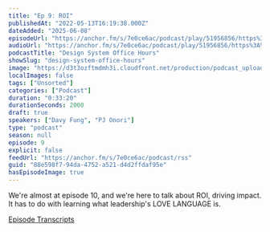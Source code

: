 ```yaml
---
title: "Ep 9: ROI"
publishedAt: "2022-05-13T16:19:38.000Z"
dateAdded: "2025-06-08"
episodeUrl: "https://anchor.fm/s/7e0ce6ac/podcast/play/51956856/https%3A%2F%2Fd3ctxlq1ktw2nl.cloudfront.net%2Fstaging%2F2022-4-13%2F265356057-44100-2-9fcd04d7c6478.m4a"
audioUrl: "https://anchor.fm/s/7e0ce6ac/podcast/play/51956856/https%3A%2F%2Fd3ctxlq1ktw2nl.cloudfront.net%2Fstaging%2F2022-4-13%2F265356057-44100-2-9fcd04d7c6478.m4a"
podcastTitle: "Design System Office Hours"
showSlug: "design-system-office-hours"
image: "https://d3t3ozftmdmh3i.cloudfront.net/production/podcast_uploaded400/21047747/21047747-1642215507048-9713355c79203.jpg"
localImages: false
tags: ["Unsorted"]
categories: ["Podcast"]
duration: "0:33:20"
durationSeconds: 2000
draft: true
speakers: ["Davy Fung", "PJ Onori"]
type: "podcast"
season: null
episode: 9
explicit: false
feedUrl: "https://anchor.fm/s/7e0ce6ac/podcast/rss"
guid: "88e598f7-94da-4752-a521-d4d2ffdaf95e"
hasEpisodeImage: true
---
```

We're almost at episode 10, and we're here to talk about ROI, driving impact. It has to do with learning what leadership's LOVE LANGUAGE is.

[Episode Transcripts](https://docs.google.com/document/d/1eBPOj7pQJBKCsc4uWlMM1XwwfTOLiK7Av_qEbwu2F_M/edit?usp=sharing)
